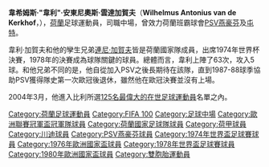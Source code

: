 {{expand|time=2018-06-11T13:32:51+00:00}}
{{noteTA
|T=zh-tw:威利·科克霍夫; zh-hk:韋利·加賀夫;
|1=zh-tw:威爾赫姆斯·"威利"·安東尼烏斯·范德科克霍夫; zh-hk:韋希姆斯·"韋利"·安東尼奧斯·雲達加賀夫;
|2=zh-tw:雷尼·科克霍夫; zh-hk:連尼·加賀夫;
|3=zh-tw:威利·科克霍夫; zh-hk:韋利·加賀夫;
|4=zh-tw:科克霍夫; zh-hk:加賀夫;
|5=zh-tw:威利; zh-hk:韋利;
|6=zh-tw:恩霍芬; zh-hk:燕豪芬;
|7=zh-tw:雷尼; zh-hk:連尼;
}}
{{Infobox Football biography 2
| playername           = 韋利·加賀夫
| image                = [[File:Willy_van_de_Kerkhof_1975.jpg|240px]]
| fullname             = Wilhelmus Antonius van de Kerkhof
| dateofbirth          = {{birth date and age|1951|09|16}}
| cityofbirth          =  
| countryofbirth       = [[荷蘭|荷蘭]]
| position             = 中場
| youthyears1          = 
| youthclubs1          = [[特温特足球俱乐部|屯特]]
| years = 1970-1973<br>1973-1988
| clubs = [[特温特足球俱乐部|屯特]]<br>[[PSV燕豪芬|PSV燕豪芬]]
| caps(goals) = {{0}}93 {{0}}(14)<br>{{0}}418 {{0}}(57)
| nationalyears       = 1973-1986
| nationalteam        = [[荷蘭國家足球隊|荷蘭]]
| nationalcaps(goals) =  {{0}}63 {{0}}(5)
| medaltemplates       = 
| pcupdate             = March 21, 2009
| ntupdate             = June 29, 2009
}}

'''韋希姆斯·"韋利"·安東尼奧斯·雲達加賀夫'''（'''Wilhelmus Antonius van de Kerkhof'''，{{bd|1951年|09月16日|catIDx=Wilhelmus Antonius van de Kerkhof}}），[[荷蘭|荷蘭]]足球運動員，司職中場，曾效力荷蘭班霸球會[[PSV燕豪芬|PSV燕豪芬]]及[[特温特足球俱乐部|屯特]]。

韋利·加賀夫和他的孿生兄弟[[連尼·雲·達·加賀夫|連尼·加賀夫]]皆是荷蘭國家隊成員，出席1974年世界杯決賽，1978年的決賽成為球隊關鍵的球員。總體而言，韋利上陣了63次，攻入5球。和他兄弟不同的是，他自從加入PSV之後長期待在該隊，直到1987-88球季協助PSV獲得隊史第一次歐冠後退休，雖然他在歐冠決賽並沒有上場。

2004年3月，他進入比利所選[[FIFA_100|125名最偉大的在世足球運動員]]名單之內。
{{FIFA 100}}
{{Authority control}}

{{DEFAULTSORT:Kerkhof, Willy van de}}
[[Category:荷蘭足球運動員|Category:荷蘭足球運動員]]
[[Category:FIFA_100|Category:FIFA 100]]
[[Category:足球中場|Category:足球中場]]
[[Category:歐洲聯賽冠軍盃冠軍隊球員|Category:歐洲聯賽冠軍盃冠軍隊球員]]
[[Category:荷蘭國家足球隊球員|Category:荷蘭國家足球隊球員]]
[[Category:荷甲球員|Category:荷甲球員]]
[[Category:川迪球員|Category:川迪球員]]
[[Category:PSV燕豪芬球員|Category:PSV燕豪芬球員]]
[[Category:1974年世界盃足球賽球員|Category:1974年世界盃足球賽球員]]
[[Category:1976年歐洲國家盃球員|Category:1976年歐洲國家盃球員]]
[[Category:1978年世界盃足球賽球員|Category:1978年世界盃足球賽球員]]
[[Category:1980年歐洲國家盃球員|Category:1980年歐洲國家盃球員]]
[[Category:雙胞胎運動員|Category:雙胞胎運動員]]